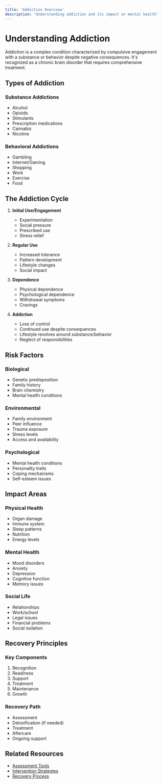 ```yaml
---
title: 'Addiction Overview'
description: 'Understanding addiction and its impact on mental health'
---
```


# Understanding Addiction

Addiction is a complex condition characterized by compulsive engagement with a substance or behavior despite negative consequences. It's recognized as a chronic brain disorder that requires comprehensive treatment.

## Types of Addiction

### Substance Addictions

- Alcohol
- Opioids
- Stimulants
- Prescription medications
- Cannabis
- Nicotine

### Behavioral Addictions

- Gambling
- Internet/Gaming
- Shopping
- Work
- Exercise
- Food

## The Addiction Cycle

1. **Initial Use/Engagement**

   - Experimentation
   - Social pressure
   - Prescribed use
   - Stress relief

2. **Regular Use**

   - Increased tolerance
   - Pattern development
   - Lifestyle changes
   - Social impact

3. **Dependence**

   - Physical dependence
   - Psychological dependence
   - Withdrawal symptoms
   - Cravings

4. **Addiction**
   - Loss of control
   - Continued use despite consequences
   - Lifestyle revolves around substance/behavior
   - Neglect of responsibilities

## Risk Factors

### Biological

- Genetic predisposition
- Family history
- Brain chemistry
- Mental health conditions

### Environmental

- Family environment
- Peer influence
- Trauma exposure
- Stress levels
- Access and availability

### Psychological

- Mental health conditions
- Personality traits
- Coping mechanisms
- Self-esteem issues

## Impact Areas

### Physical Health

- Organ damage
- Immune system
- Sleep patterns
- Nutrition
- Energy levels

### Mental Health

- Mood disorders
- Anxiety
- Depression
- Cognitive function
- Memory issues

### Social Life

- Relationships
- Work/school
- Legal issues
- Financial problems
- Social isolation

## Recovery Principles

### Key Components

1. Recognition
2. Readiness
3. Support
4. Treatment
5. Maintenance
6. Growth

### Recovery Path

- Assessment
- Detoxification (if needed)
- Treatment
- Aftercare
- Ongoing support

## Related Resources

- [Assessment Tools](/mental/II-Addiction/assessment)
- [Intervention Strategies](/mental/II-Addiction/intervention)
- [Recovery Process](/mental/II-Addiction/recovery)
